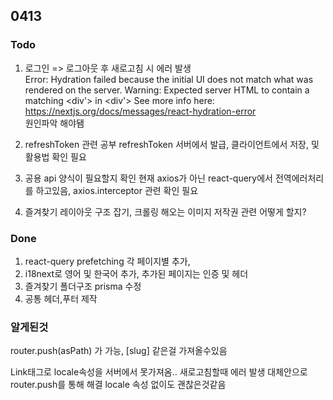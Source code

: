 ## 0413

### Todo

1. 로그인 => 로그아웃 후 새로고침 시 에러 발생 <br />
Error: Hydration failed because the initial UI does not match what was rendered on the server.
Warning: Expected server HTML to contain a matching <div'> in <div'>
See more info here: <a> https://nextjs.org/docs/messages/react-hydration-error </a> <br />
원인파악 해야됌

2. refreshToken 관련 공부
refreshToken 서버에서 발급, 클라이언트에서 저장, 및 활용법 확인 필요

3. 공용 api 양식이 필요할지 확인
현재 axios가 아닌 react-query에서 전역에러처리를 하고있음, axios.interceptor 관련 확인 필요

4. 즐겨찾기 레이아웃 구조 잡기, 크롤링 해오는 이미지 저작권 관련 어떻게 할지?


### Done

1. react-query prefetching 각 페이지별 추가,
2. i18next로 영어 및 한국어 추가, 추가된 페이지는 인증 및 헤더
3. 즐겨찾기 폴더구조 prisma 수정
4. 공통 헤더,푸터 제작


### 알게된것

router.push(asPath) 가 가능, [slug] 같은걸 가져올수있음

Link태그로 locale속성을 서버에서 못가져옴.. 새로고침할때 에러 발생
대체안으로 router.push를 통해 해결 locale 속성 없이도 괜찮은것같음